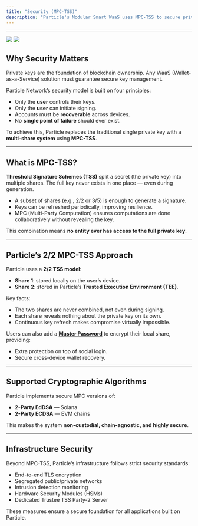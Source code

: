 ```yaml
---
title: "Security (MPC-TSS)"
description: "Particle's Modular Smart WaaS uses MPC-TSS to secure private keys while enabling non-custodial social logins."
---
```


***

<Frame caption="Particle Auth TSS - 2 key shares model">
<img
  className="block dark:hidden"
  src="/social-logins/images/mpc-tss.png"
/>
<img
  className="hidden dark:block"
  src="/social-logins/images/mpc-tss.png"
/>
</Frame>

## Why Security Matters

Private keys are the foundation of blockchain ownership. Any WaaS (Wallet-as-a-Service) solution must guarantee secure key management.  

Particle Network’s security model is built on four principles:  

- Only the **user** controls their keys.  
- Only the **user** can initiate signing.  
- Accounts must be **recoverable** across devices.  
- No **single point of failure** should ever exist.  

To achieve this, Particle replaces the traditional single private key with a **multi-share system** using **MPC-TSS**.

***

## What is MPC-TSS?

**Threshold Signature Schemes (TSS)** split a secret (the private key) into multiple shares. The full key never exists in one place — even during generation.  

- A subset of shares (e.g., 2/2 or 3/5) is enough to generate a signature.  
- Keys can be refreshed periodically, improving resilience.  
- MPC (Multi-Party Computation) ensures computations are done collaboratively without revealing the key.  

This combination means **no entity ever has access to the full private key**.

***

## Particle’s 2/2 MPC-TSS Approach

Particle uses a **2/2 TSS model**:  

- **Share 1**: stored locally on the user’s device.  
- **Share 2**: stored in Particle’s **Trusted Execution Environment (TEE)**.  

Key facts:  
- The two shares are never combined, not even during signing.  
- Each share reveals nothing about the private key on its own.  
- Continuous key refresh makes compromise virtually impossible.  

Users can also add a **[Master Password](/social-logins/configuration/auth/password)** to encrypt their local share, providing:  
- Extra protection on top of social login.  
- Secure cross-device wallet recovery.  

***

## Supported Cryptographic Algorithms

Particle implements secure MPC versions of:  

- **2-Party EdDSA** — Solana  
- **2-Party ECDSA** — EVM chains

This makes the system **non-custodial, chain-agnostic, and highly secure**.

***

## Infrastructure Security

Beyond MPC-TSS, Particle’s infrastructure follows strict security standards:  

- End-to-end TLS encryption  
- Segregated public/private networks  
- Intrusion detection monitoring  
- Hardware Security Modules (HSMs)  
- Dedicated Trustee TSS Party-2 Server  

These measures ensure a secure foundation for all applications built on Particle.

